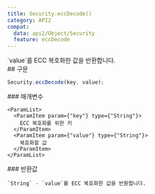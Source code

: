 ```yaml
---
title: Security.eccDecode()
category: API2
compat:
  data: api2/Object/Security
  feature: eccDecode
---
```


<Section>
  `value`를 ECC 복호화한 값을 반환합니다.
</Section>
<Section>
  ## 구문

  ~~~js
  Security.eccDecode(key, value);
  ~~~

  <Section>
    ### 매개변수

    <ParamList>
      <ParamItem param={"key"} type={"String"}>
        ECC 복호화를 위한 키
      </ParamItem>
      <ParamItem param={"value"} type={"String"}>
        복호화할 값
      </ParamItem>
    </ParamList>
  </Section>
  <Section>
    ### 반환값

    `String` - `value`를 ECC 복호화한 값을 반환합니다.
  </Section>
</Section>